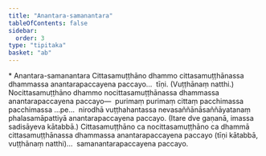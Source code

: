```yaml
---
title: "Anantara-samanantara"
tableOfContents: false
sidebar:
  order: 3
type: "tipitaka"
basket: "ab"
---
```



<DynamicBreadcrumb />

<Paragraph type="center">
* Anantara-samanantara
</Paragraph>

<Division number="214">

<Paragraph number="2846">
Cittasamuṭṭhāno dhammo cittasamuṭṭhānassa dhammassa anantarapaccayena paccayo…  tīṇi. (Vuṭṭhānaṃ natthi.)
</Paragraph>

<Paragraph number="2847">
Nocittasamuṭṭhāno dhammo nocittasamuṭṭhānassa dhammassa anantarapaccayena paccayo—  purimaṃ purimaṃ cittaṃ pacchimassa pacchimassa …pe…  nirodhā vuṭṭhahantassa nevasaññānāsaññāyatanaṃ phalasamāpattiyā anantarapaccayena paccayo. (Itare dve gaṇanā, imassa sadisāyeva kātabbā.)
</Paragraph>

<Paragraph number="2848">
Cittasamuṭṭhāno ca nocittasamuṭṭhāno ca dhammā cittasamuṭṭhānassa dhammassa anantarapaccayena paccayo (tīṇi kātabbā, vuṭṭhānaṃ natthi)…  samanantarapaccayena paccayo.
</Paragraph>
</Division>